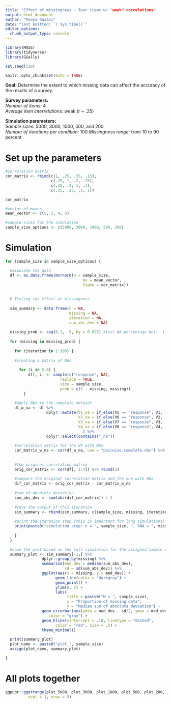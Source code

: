 ```yaml
---
title: "Effect of missingness - four items w/ "weak" correlations"
output: html_document
author: "Pooya Razavi"
date: "last knitted: `r Sys.time()`"
editor_options: 
  chunk_output_type: console
---
```


```r
library(MASS)
library(tidyverse)
library(GGally)

set.seed(110)

knitr::opts_chunk$set(echo = TRUE)
```

**Goal:** Determine the extent to which missing data can affect the accuracy of the results of a survey. <br>

**Survey parameters:** <br>
_Number of items:_ 4 <br>
_Average item interrelations:_ weak (r ~ .25) <br>

**Simulation parameters:** <br>
_Sample sizes:_ 5000, 3000, 1000, 500, and 200 <br>
_Number of iterations per condition:_ 100
_Missingness range:_ from 10 to 90 percent

# Set up the parameters

```r

#correlation matrix
cor_matrix <- rbind(c(1, .25, .35, .15),
                    c(.25, 1, .2, .25),
                    c(.35, .2, 1, .1),
                    c(.15, .25, .1, 1))

cor_matrix

#vector of means
mean_vector <- c(5, 3, 4, 5)

#sample sizes for the simulation
sample_size_options <- c(5000, 3000, 1000, 500, 200)


```


# Simulation

```r

for (sample_size in sample_size_options) {

  #simulate the data
  df <- as.data.frame(mvrnorm(n = sample_size, 
                                  mu = mean_vector, 
                                  Sigma = cor_matrix))
  
  
  # Testing the effect of missingness
  
  sim_summary <- data.frame(n = NA,
                            missing = NA,
                            iteration = NA,
                            sum_abs_dev = NA)
  
  missing_prob <- seq(0.1, .9, by = 0.025) #test NA percentage bet. .1 and .9
  
  for (missing in missing_prob) {
  
    for (iteration in 1:100) {
    
    #creating a matrix of NAs
    
      for (i in 5:8) {
          df[, i] <- sample(c("response", NA),
                        replace = TRUE,
                        size = sample_size,
                        prob = c(1 - missing, missing))
        }
    
    #apply NAs to the complete dataset
    df_w_na <- df %>% 
                  dplyr::mutate(V1_na = if_else(V5 == "response", V1, -100),
                                V2_na = if_else(V6 == "response", V2, -100),
                                V3_na = if_else(V7 == "response", V3, -100),
                                V4_na = if_else(V8 == "response", V4, -100)
                                  ) %>% 
                  dplyr::select(contains("_na"))
    
    #correlation matrix for the df with NAs
    cor_matrix_w_na <- cor(df_w_na, use = "pairwise.complete.obs") %>% round(2)
    
    
    #the original correlation matrix
    orig_cor_matrix <- cor(df[, 1:4]) %>% round(2)
    
    #compare the original correlation matrix and the one with NAs
    dif_cor_matrix <- orig_cor_matrix - cor_matrix_w_na
    
    #sum of absolute deviation
    sum_abs_dev <- sum(abs(dif_cor_matrix)) / 2
    
    #save the output of this iteration
    sim_summary <- rbind(sim_summary, c(sample_size, missing, iteration, sum_abs_dev))
    
    #print the iteration step (this is important for long simulations)
    print(paste0("simulation step: n = ", sample_size, ", %NA = ", missing, ", iter. = ", iteration))
     
    }
  }

  #save the plot based on the full simulation for the assigned sample size
  summary_plot <- sim_summary[-1,] %>% 
                dplyr::group_by(missing) %>% 
                summarise(med_dev = median(sum_abs_dev),
                          sd = sd(sum_abs_dev)) %>% 
                ggplot(aes(x = missing, y = med_dev)) +
                      geom_line(color = "darkgray") +
                      geom_point() +
                      ylim(0, 2) +
                      labs(
                           title = paste0("N = ", sample_size),
                           x = "Proportion of missing data",
                           y = "Median sum of absolute deviation") +
                geom_errorbar(aes(ymin = med_dev - sd/2, ymax = med_dev + sd/2), width=.01,
                   color = "gray") +
                geom_hline(yintercept = .18, linetype = "dashed", 
                      color = "red", size = .5) +
                theme_minimal() 
  
  print(summary_plot) 
  plot_name <- paste0("plot_", sample_size)
  assign(plot_name, summary_plot)

}

```


# All plots together

```r
ggpubr::ggarrange(plot_5000, plot_3000, plot_1000, plot_500, plot_200, 
          ncol = 1, nrow = 5)
```


